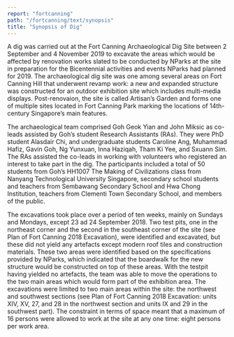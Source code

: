 ```yaml
---
report: "fortcanning"
path: "/fortcanning/text/synopsis"
title: "Synopsis of Dig"
---
```



A dig was carried out at the Fort Canning Archaeological Dig Site between 2 September and 4 November 2019 to excavate the areas which would be affected by renovation works slated to be conducted by NParks at the site in preparation for the Bicentennial activities and events NParks had planned for 2019. The archaeological dig site was one among several areas on Fort Canning Hill that underwent revamp work: a new and expanded structure was constructed for an outdoor exhibition site which includes multi-media displays. Post-renovaion, the site is called Artisan’s Garden and forms one of multiple sites located in Fort Canning Park marking the locations of 14th-century Singapore’s main features. 

The archaeological team comprised Goh Geok Yian and John Miksic as co-leads assisted by Goh’s student Research Assistants (RAs). They were PhD student Alasdair Chi, and undergraduate students Caroline Ang, Muhammad Hafiz, Gavin Goh, Ng Yunxuan, Inna Haziqah, Tham Ki Yee, and Sxuann Sim. The RAs assisted the co-leads in working with volunteers who registered an interest to take part in the dig. The participants included a total of 50 students from Goh’s HH1007 The Making of Civilizations class from Nanyang Technological University Singapore, secondary school students and teachers from Sembawang Secondary School and Hwa Chong Institution, teachers from Clementi Town Secondary School, and members of the public. 

The excavations took place over a period of ten weeks, mainly on Sundays and Mondays, except 23 ad 24 September 2018. Two test pits, one in the northeast corner and the second in the southeast corner of the site (see Plan of Fort Canning 2018 Excavation), were identified and excavated, but these did not yield any artefacts except modern roof tiles and construction materials. These two areas were identified based on the specifications provided by NParks, which indicated that the boardwalk for the new structure would be constructed on top of these areas. With the testpit having yielded no artefacts, the team was able to move the operations to the two main areas which would form part of the exhibition area. The excavations were limited to two main areas within the site: the northwest and southwest sections (see Plan of Fort Canning 2018 Excavation: units XIV, XV, 27, and 28 in the northwest section and units IX and 29 in the southwest part). The constraint in terms of space meant that a maximum of 16 persons were allowed to work at the site at any one time: eight persons per work area. 

<Figure
 img="FTC-Site-Plan.jpg"
 caption="Plan of Fort Canning 2018 Excavation (including previous excavation information)"
/>

<Figure
 img="Fig-1-Square-IX-South-Facing-North-Section.jpg"
 caption="Figure 1. Stratigraphic Profile of one of the Units Excavated 
"
/>
<Figure
 img="Fig-2-Diagram-of-IX-and-29.jpg"
 caption="Figure 2. Top view of Square IX."
/>